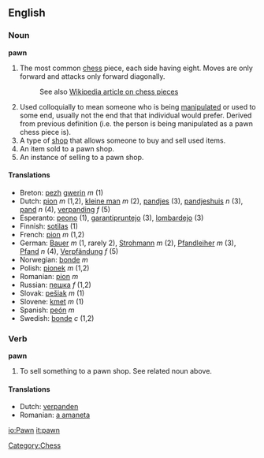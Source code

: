 ==English==
===Noun===
'''pawn'''

#The most common [[chess]] piece, each side having eight.  Moves are only forward and attacks only forward diagonally.
#:See also [[w:Chess_piece|Wikipedia article on chess pieces]]
#Used colloquially to mean someone who is being [[manipulate]]d or used to some end, usually not the end that that individual would prefer. Derived from previous definition (i.e. the person is being manipulated as a pawn chess piece is).
#A type of [[shop]] that allows someone to buy and sell used items.
#An item sold to a pawn shop.
#An instance of selling to a pawn shop.

==== Translations ====
*Breton: [[pezh]] [[gwerin]] ''m'' (1)
*Dutch: [[pion]] ''m'' (1,2), [[kleine man]] ''m'' (2), [[pandjes]] (3), [[pandjeshuis]] ''n'' (3), [[pand]] ''n'' (4), [[verpanding]] ''f'' (5)
*Esperanto: [[peono]] (1), [[garantipruntejo]] (3), [[lombardejo]] (3)
*Finnish: [[sotilas]] (1)
*French: [[pion]] ''m'' (1,2)
*German: [[Bauer]] ''m'' (1, rarely 2), [[Strohmann]] ''m'' (2), [[Pfandleiher]] ''m'' (3), [[Pfand]] ''n'' (4), [[Verpfändung]] ''f'' (5)
*Norwegian: [[bonde]] ''m''
*Polish: [[pionek]] ''m'' (1,2)
*Romanian: [[pion]] ''m''
*Russian: [[пешка]] ''f'' (1,2)
*Slovak: [[pešiak]] ''m'' (1)
*Slovene: [[kmet]] ''m'' (1)
*Spanish: [[peón]] ''m''
*Swedish: [[bonde]] ''c'' (1,2)

===Verb===
'''pawn'''

#To sell something to a pawn shop. See related noun above.

==== Translations ====
*Dutch: [[verpanden]]
*Romanian: [[a amaneta]]

[[Category:Chess]]

[[io:Pawn]]
[[it:pawn]]